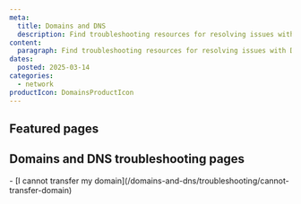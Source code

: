 ```yaml
---
meta:
  title: Domains and DNS
  description: Find troubleshooting resources for resolving issues with Domains and DNS.
content:
  paragraph: Find troubleshooting resources for resolving issues with Domains and DNS.
dates:
  posted: 2025-03-14
categories:
  - network
productIcon: DomainsProductIcon
---
```


<ProductHeader
  productName="Domains and DNS troubleshooting"
  productLogo="domainsAndDns"
  description="Discover how to solve the most common issues with Scaleway Domains and DNS"
/>

## Featured pages

<Grid>
    <DefaultCard
      title="Domains and DNS FAQ"
      description="General info on Scaleway Domains and DNS."
      url="/domains-and-dns/faq/"
      label="See more"
    />
</Grid>


## Domains and DNS troubleshooting pages

<LinksList>
  - [I cannot transfer my domain](/domains-and-dns/troubleshooting/cannot-transfer-domain)
</LinksList>

